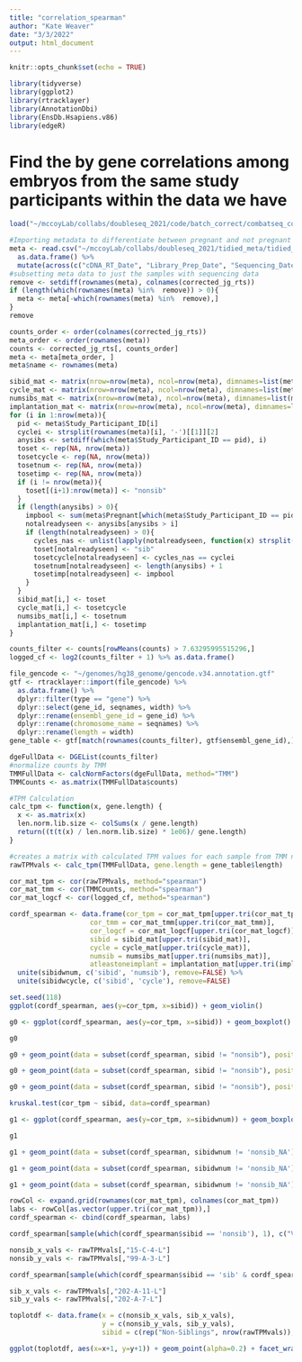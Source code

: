 ```yaml
---
title: "correlation_spearman"
author: "Kate Weaver"
date: "3/3/2022"
output: html_document
---
```


```r
knitr::opts_chunk$set(echo = TRUE)
```

```r
library(tidyverse)
library(ggplot2)
library(rtracklayer)
library(AnnotationDbi)
library(EnsDb.Hsapiens.v86)
library(edgeR)
```

# Find the by gene correlations among embryos from the same study participants within the data we have

```r
load("~/mccoyLab/collabs/doubleseq_2021/code/batch_correct/combatseq_corrected_withshrinkage.RData")
```

```r
#Importing metadata to differentiate between pregnant and not pregnant and other main covariates
meta <- read.csv("~/mccoyLab/collabs/doubleseq_2021/tidied_meta/tidied_meta_CREATE_kw_20211217.csv", row.names = 1) %>% 
  as.data.frame() %>% 
  mutate(across(c("cDNA_RT_Date", "Library_Prep_Date", "Sequencing_Date", "Study_Participant_ID"), as.factor))
#subsetting meta data to just the samples with sequencing data 
remove <- setdiff(rownames(meta), colnames(corrected_jg_rts))
if (length(which(rownames(meta) %in%  remove)) > 0){
  meta <- meta[-which(rownames(meta) %in%  remove),]
}
remove

counts_order <- order(colnames(corrected_jg_rts))
meta_order <- order(rownames(meta))
counts <- corrected_jg_rts[, counts_order]
meta <- meta[meta_order, ]
meta$name <- rownames(meta)
```

```r
sibid_mat <- matrix(nrow=nrow(meta), ncol=nrow(meta), dimnames=list(meta$name, meta$name))
cycle_mat <- matrix(nrow=nrow(meta), ncol=nrow(meta), dimnames=list(meta$name, meta$name))
numsibs_mat <- matrix(nrow=nrow(meta), ncol=nrow(meta), dimnames=list(meta$name, meta$name))
implantation_mat <- matrix(nrow=nrow(meta), ncol=nrow(meta), dimnames=list(meta$name, meta$name))
for (i in 1:nrow(meta)){
  pid <- meta$Study_Participant_ID[i]
  cyclei <- strsplit(rownames(meta)[i], '-')[[1]][2]
  anysibs <- setdiff(which(meta$Study_Participant_ID == pid), i)
  toset <- rep(NA, nrow(meta))
  tosetcycle <- rep(NA, nrow(meta))
  tosetnum <- rep(NA, nrow(meta))
  tosetimp <- rep(NA, nrow(meta))
  if (i != nrow(meta)){
    toset[(i+1):nrow(meta)] <- "nonsib"
  }
  if (length(anysibs) > 0){
    impbool <- sum(meta$Pregnant[which(meta$Study_Participant_ID == pid)]) > 0
    notalreadyseen <- anysibs[anysibs > i]
    if (length(notalreadyseen) > 0){
      cycles_nas <- unlist(lapply(notalreadyseen, function(x) strsplit(rownames(meta)[x], '-')[[1]][2]))
      toset[notalreadyseen] <- "sib"
      tosetcycle[notalreadyseen] <- cycles_nas == cyclei
      tosetnum[notalreadyseen] <- length(anysibs) + 1
      tosetimp[notalreadyseen] <- impbool
    }
  }
  sibid_mat[i,] <- toset
  cycle_mat[i,] <- tosetcycle
  numsibs_mat[i,] <- tosetnum
  implantation_mat[i,] <- tosetimp
}
```


```r
counts_filter <- counts[rowMeans(counts) > 7.63295995515296,]
logged_cf <- log2(counts_filter + 1) %>% as.data.frame()
```

```r
file_gencode <- "~/genomes/hg38_genome/gencode.v34.annotation.gtf"
gtf <- rtracklayer::import(file_gencode) %>% 
  as.data.frame() %>% 
  dplyr::filter(type == "gene") %>% 
  dplyr::select(gene_id, seqnames, width) %>% 
  dplyr::rename(ensembl_gene_id = gene_id) %>% 
  dplyr::rename(chromosome_name = seqnames) %>% 
  dplyr::rename(length = width)
gene_table <- gtf[match(rownames(counts_filter), gtf$ensembl_gene_id),]
```

```r
dgeFullData <- DGEList(counts_filter)
#normalize counts by TMM
TMMFullData <- calcNormFactors(dgeFullData, method="TMM")
TMMCounts <- as.matrix(TMMFullData$counts)

#TPM Calculation
calc_tpm <- function(x, gene.length) {
  x <- as.matrix(x)
  len.norm.lib.size <- colSums(x / gene.length)
  return((t(t(x) / len.norm.lib.size) * 1e06)/ gene.length)
}

#creates a matrix with calculated TPM values for each sample from TMM normalized counts and the gene lengths
rawTPMvals <- calc_tpm(TMMFullData, gene.length = gene_table$length)
```


```r
cor_mat_tpm <- cor(rawTPMvals, method="spearman")
cor_mat_tmm <- cor(TMMCounts, method="spearman")
cor_mat_logcf <- cor(logged_cf, method="spearman")

```

```r
cordf_spearman <- data.frame(cor_tpm = cor_mat_tpm[upper.tri(cor_mat_tpm)],
                    cor_tmm = cor_mat_tmm[upper.tri(cor_mat_tmm)],
                    cor_logcf = cor_mat_logcf[upper.tri(cor_mat_logcf)],
                    sibid = sibid_mat[upper.tri(sibid_mat)],
                    cycle = cycle_mat[upper.tri(cycle_mat)],
                    numsib = numsibs_mat[upper.tri(numsibs_mat)],
                    atleastoneimplant = implantation_mat[upper.tri(implantation_mat)] ) %>% 
  unite(sibidwnum, c('sibid', 'numsib'), remove=FALSE) %>% 
  unite(sibidwcycle, c('sibid', 'cycle'), remove=FALSE)


```


```r
set.seed(118)
ggplot(cordf_spearman, aes(y=cor_tpm, x=sibid)) + geom_violin()

g0 <- ggplot(cordf_spearman, aes(y=cor_tpm, x=sibid)) + geom_boxplot() + scale_x_discrete(limits = c("nonsib", "sib"), labels=c(paste0("Non-Sibling\nn=",sum(cordf_spearman$sibid == "nonsib")), paste0("Sibling\nn=",sum(cordf_spearman$sibid == 'sib')))) + xlab("Pairwise embryo relation") + ylab("Spearman's rho") + theme_bw() + theme( panel.background = element_blank(), panel.grid = element_blank())

g0

g0 + geom_point(data = subset(cordf_spearman, sibid != "nonsib"), position=position_jitter(width = .2, height=0))

g0 + geom_point(data = subset(cordf_spearman, sibid != "nonsib"), position=position_jitter(width = .2, height=0), aes(color=cycle)) + scale_color_discrete(name = "Same Cycle?")

g0 + geom_point(data = subset(cordf_spearman, sibid != "nonsib"), position=position_jitter(width = .2, height=0), aes(color=cycle, shape=atleastoneimplant)) + scale_color_discrete(name = "Same Cycle?") + scale_shape_discrete(name = "At least one\nsuccessful implantation?")

kruskal.test(cor_tpm ~ sibid, data=cordf_spearman)
```

```r
g1 <- ggplot(cordf_spearman, aes(y=cor_tpm, x=sibidwnum)) + geom_boxplot() + scale_x_discrete(limits = c("nonsib_NA", "sib_2", "sib_3", "sib_4"), labels=c(paste0("Non-Sibling\nn=",sum(cordf_spearman$sibid == "nonsib")), paste0("From 2 Sibling set\nn=",sum(cordf_spearman$sibidwnum == 'sib_2')), paste0("From 3 Sibling set\nn=",sum(cordf_spearman$sibidwnum == 'sib_3')), paste0("From 4 Sibling set\nn=",sum(cordf_spearman$sibidwnum == "sib_4")))) + xlab("Pairwise embryo relation") + ylab("Spearman's rho") + theme_bw() + theme( panel.background = element_blank(), panel.grid = element_blank())

g1

g1 + geom_point(data = subset(cordf_spearman, sibidwnum != 'nonsib_NA'), position = position_jitter(width = .2, height=0))#geom_jitter(width=0.2, height=0)

g1 + geom_point(data = subset(cordf_spearman, sibidwnum != 'nonsib_NA'), position = position_jitter(width = .2, height=0), aes(color=cycle)) + scale_color_discrete(name = "Same Cycle?")

g1 + geom_point(data = subset(cordf_spearman, sibidwnum != 'nonsib_NA'), position = position_jitter(width = .2, height=0), aes(color=cycle, shape=atleastoneimplant)) + scale_color_discrete(name = "Same Cycle?") + scale_shape_discrete(name = "At least one\nsuccessful implantation?")

```

```r
rowCol <- expand.grid(rownames(cor_mat_tpm), colnames(cor_mat_tpm))
labs <- rowCol[as.vector(upper.tri(cor_mat_tpm)),]
cordf_spearman <- cbind(cordf_spearman, labs)
```

```r

cordf_spearman[sample(which(cordf_spearman$sibid == 'nonsib'), 1), c("Var1", "Var2")]
```

```r
nonsib_x_vals <- rawTPMvals[,"15-C-4-L"]
nonsib_y_vals <- rawTPMvals[,"99-A-3-L"]
```


```r

cordf_spearman[sample(which(cordf_spearman$sibid == 'sib' & cordf_spearman$cycle == TRUE), 1), c("Var1", "Var2")]
```

```r
sib_x_vals <- rawTPMvals[,"202-A-11-L"]
sib_y_vals <- rawTPMvals[,"202-A-7-L"]
```

```r
toplotdf <- data.frame(x = c(nonsib_x_vals, sib_x_vals),
                       y = c(nonsib_y_vals, sib_y_vals),
                       sibid = c(rep("Non-Siblings", nrow(rawTPMvals)), rep("Siblings", nrow(rawTPMvals))))

ggplot(toplotdf, aes(x=x+1, y=y+1)) + geom_point(alpha=0.2) + facet_wrap(~sibid) + scale_y_log10() + scale_x_log10() + geom_smooth(method="lm", se=FALSE) + ylab("log10(TPM+1) Sample2") + xlab("log10(TPM+1) Sample1") + theme_bw() + theme(panel.background = element_blank(), panel.grid = element_blank())
```

